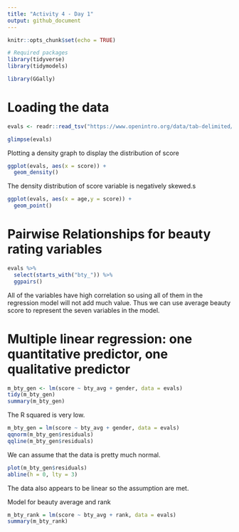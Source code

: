 ```yaml
---
title: "Activity 4 - Day 1"
output: github_document
---
```


```r
knitr::opts_chunk$set(echo = TRUE)
```

```r
# Required packages
library(tidyverse)
library(tidymodels)
```

```r
library(GGally)
```

# Loading the data

```r
evals <- readr::read_tsv("https://www.openintro.org/data/tab-delimited/evals.txt")
```


```r
glimpse(evals)
```

Plotting a density graph to display the distribution of score

```r
ggplot(evals, aes(x = score)) +
  geom_density()
```

The density distribution of score variable is negatively skewed.s

```r
ggplot(evals, aes(x = age,y = score)) +
  geom_point()
```

# Pairwise Relationships for beauty rating variables

```r
evals %>%
  select(starts_with("bty_")) %>%
  ggpairs()
```

All of the variables have high correlation so using all of them in the regression model will not add much value. Thus we can use average beauty score to represent the seven variables in the model.

# Multiple linear regression: one quantitative predictor, one qualitative predictor

```r
m_bty_gen <- lm(score ~ bty_avg + gender, data = evals)
tidy(m_bty_gen)
summary(m_bty_gen)
```
The R squared is very low.

```r
m_bty_gen = lm(score ~ bty_avg + gender, data = evals)
qqnorm(m_bty_gen$residuals)
qqline(m_bty_gen$residuals)
```

We can assume that the data is pretty much normal.

```r
plot(m_bty_gen$residuals)
abline(h = 0, lty = 3)
```

The data also appears to be linear so the assumption are met.

Model for beauty average and rank

```r
m_bty_rank = lm(score ~ bty_avg + rank, data = evals)
summary(m_bty_rank)
```

